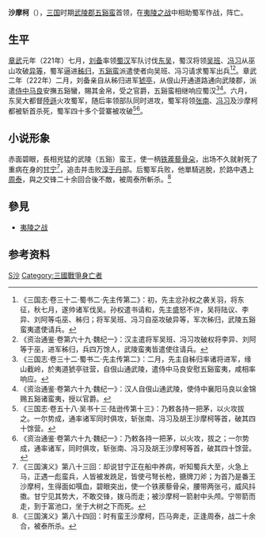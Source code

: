 '''沙摩柯'''（{{bd|？||222年||}}），[[三国|三国]]时期[[武陵郡|武陵郡]][[五溪蛮|五谿蛮]]首领，在[[夷陵之战|夷陵之战]]中相助蜀军作战，阵亡。

==生平==
[[章武|章武]]元年（221年）七月，[[刘备|刘备]]率领[[蜀汉|蜀汉]]军队讨伐[[孫吳|东吴]]，蜀汉将领[[吴班|吴班]]、[[冯习|冯习]]从巫山攻破[[异等|异等]]，蜀军逼进[[秭归郡|秭归]]，[[五谿蛮|五谿蛮]]派遣使者向吴班、冯习请求蜀军出兵<ref>《三国志·卷三十二·蜀书二·先主传第二》：初，先主忿孙权之袭关羽，将东征，秋七月，遂帅诸军伐吴。孙权遣书请和，先主盛怒不许，吴将陆议、李异、刘阿等屯巫、秭归；将军吴班、冯习自巫攻破异等，军次秭归，武陵五谿蛮夷遣使请兵。</ref><ref>《资治通鉴·卷第六十九·魏纪一》：汉主遣将军吴班、冯习攻破权将李异、刘阿等于巫，进军秭归，兵四万馀人，武陵蛮夷皆遣使往请兵。</ref>。章武二年（222年）二月，刘备亲自从秭归进军[[猇亭区|猇亭]]，从佷山开通道路通向武陵郡，派遣[[侍中|侍中]][[马良|马良]]安撫五谿蠻，賜其金帛，受之官爵，五谿蛮相继响应蜀汉<ref>《三国志·卷三十二·蜀书二·先主传第二》：二月，先主自秭归率诸将进军，缘山截岭，於夷道猇亭驻营，自佷山通武陵，遣侍中马良安慰五谿蛮夷，咸相率响应。</ref><ref>《资治通鉴·卷第六十九·魏纪一》：汉人自佷山通武陵，使侍中襄阳马良以金锦赐五谿诸蛮夷，授以官爵。</ref>。六月，东吴大都督[[陸遜|陸遜]]火攻蜀军，随后率领部队同时进攻，蜀军将领[[张南_(蜀汉)|张南]]、[[冯习|冯习]]及沙摩柯都被斩首杀死，蜀军四十多个营寨被攻破<ref>《三国志·卷五十八·吴书十三·陆逊传第十三》：乃敕各持一把茅，以火攻拔之。一尔势成，通率诸军同时俱攻，斩张南、冯习及胡王沙摩柯等首，破其四十馀营。</ref><ref>《资治通鉴·卷第六十九·魏纪一》：乃敕各持一把茅，以火攻，拔之；一尔势成，通率诸军，同时俱攻，斩张南、冯习及胡王沙摩柯等首，破其四十馀营。</ref>。

==小说形象==

赤面碧眼，長相兇猛的武陵（五谿）蛮王，使一柄[[铁蒺藜骨朵|铁蒺藜骨朵]]，出场不久就射死了重病在身的[[甘宁|甘宁]]<ref>《三国演义》第八十三回：却说甘宁正在船中养病，听知蜀兵大至，火急上马，正遇一彪蛮兵，人皆被发跣足，皆使弓弩长枪，搪牌刀斧；为首乃是番王沙摩柯，生得面如噀血，碧眼突出，使一个铁蒺藜骨朵，腰带两张弓，威风抖擞。甘宁见其势大，不敢交锋，拨马而走；被沙摩柯一箭射中头颅。宁带箭而走，到于富池口，坐于大树之下而死。</ref>，追击并击败[[鮮于丹|淳于丹]]部。后蜀军兵败，他單騎逃脫，於路中遇上[[周泰|周泰]]，與之交锋二十余回合後不敵，被周泰所斬杀。<ref>《三国演义》第八十四回：时有蛮王沙摩柯，匹马奔走，正逢周泰，战二十余合，被泰所杀。</ref>

==參見==
*[[夷陵之战|夷陵之战]]

==参考资料==
{{reflist}}

[[Category:三國軍事人物|S沙]]
[[Category:三國戰爭身亡者|Category:三國戰爭身亡者]]